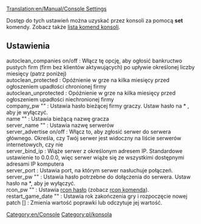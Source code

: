 [[Translation:en/Manual/Console Settings]]


Dostęp do tych ustawień można uzyskać przez konsoli za pomocą '''set''' komendy. Zobacz także [[pl/Manual/Komendy Konsoli|lista komend konsoli]].
== Ustawienia ==
; autoclean_companies on/off : Włącz tę opcję, aby ogłosić bankructwo pustych firm (firm bez klientów aktywujących) po upływie określonej liczby miesięcy (patrz poniżej)
; autoclean_protected <months> : Opóźnienie w grze na kilka miesięcy przed ogłoszeniem upadłości chronionej firmy
; autoclean_unprotected <months> : Opóźnienie w grze na kilka miesięcy przed ogłoszeniem upadłości niechronionej firmy
; company_pw "<password>" : Ustawia hasło bieżącej firmy graczy. Ustaw hasło na * , aby je wyłączyć.
; name "<playername>" : Ustawia bieżącą nazwę gracza
; server_name "<name>" : Ustawia nazwę serwerów
; server_advertise on/off : Włącz to, aby zgłosić serwer do serwera głównego. Określa, czy Twój serwer jest widoczny na liście serwerów internetowych, czy nie
; server_bind_ip <ip> : Wiąże serwer z określonym adresem IP. Standardowe ustawienie to 0.0.0.0, więc serwer wiąże się ze wszystkimi dostępnymi adresami IP komputera
; server_port <port> : Ustawia port, na którym serwer nasłuchuje połączeń.
; server_pw "<password>" : Ustawia hasło potrzebne do dołączenia do serwera. Ustaw hasło na *, aby je wyłączyć.
; rcon_pw "<password>" : Ustawia [[pl/Manual/Serwer dedykowany#Kontrolowanie serwera za pomocą rcon|rcon hasło]] (zobacz [[pl/Manual/Serwer dedykowany#Kontrolowanie serwera za pomocą rcon|rcon komenda]]).
; restart_game_date "<year>" : Ustawia rok zakończenia gry i rozpoczęcie nowej
; patch <patch_name> [<value>] : Zmienia wartość poprawki lub odczytuje jej wartość.

[[Category:en/Console]] [[Category:pl/konsola]]
